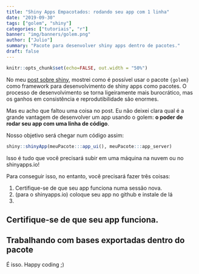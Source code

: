 ```yaml
---
title: "Shiny Apps Empacotados: rodando seu app com 1 linha"
date: "2019-09-30"
tags: ["golem", "shiny"]
categories: ["tutoriais", "r"]
banner: "img/banners/golem.png"
author: ["Julio"]
summary: "Pacote para desenvolver shiny apps dentro de pacotes."
draft: false
---
```


```r
knitr::opts_chunk$set(echo=FALSE, out.width = "50%")
```

No meu [post sobre shiny](), mostrei como é possível usar o pacote `{golem}` como framework para desenvolvimento de shiny apps como pacotes. O processo de desenvolvimento se torna ligeiramente mais burocrático, mas os ganhos em consistência e reprodutibilidade são enormes.

Mas eu acho que faltou uma coisa no post. Eu não deixei clara qual é a grande vantagem de desenvolver um app usando o golem: __o poder de rodar seu app com uma linha de código__.

Nosso objetivo será chegar num código assim:

```r
shiny::shinyApp(meuPacote:::app_ui(), meuPacote:::app_server)
```

Isso é tudo que você precisará subir em uma máquina na nuvem ou no shinyapps.io!

Para conseguir isso, no entanto, você precisará fazer três coisas:

1. Certifique-se de que seu app funciona numa sessão nova.
2. (para o shinyapps.io) coloque seu app no github e instale de lá
3. 

## Certifique-se de que seu app funciona.

## Trabalhando com bases exportadas dentro do pacote





É isso. Happy coding ;)









